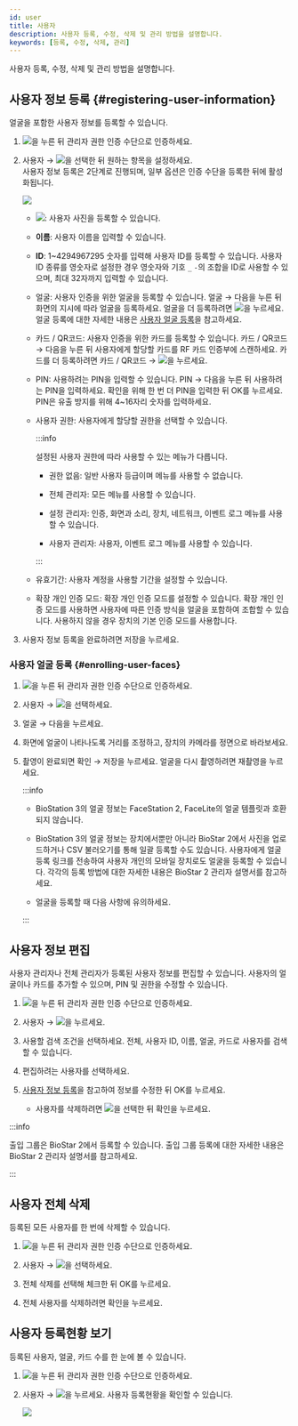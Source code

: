 ```yaml
---
id: user
title: 사용자
description: 사용자 등록, 수정, 삭제 및 관리 방법을 설명합니다.
keywords: [등록, 수정, 삭제, 관리]
---
```


사용자 등록, 수정, 삭제 및 관리 방법을 설명합니다.

## 사용자 정보 등록 {#registering-user-information}

얼굴을 포함한 사용자 정보를 등록할 수 있습니다.

1. <Image src='/img/device/ico-menu.svg' ico />을 누른 뒤 관리자 권한 인증 수단으로 인증하세요.

1. <Cmd>사용자</Cmd> → <Image src='/img/device/ico-add.svg' ico />을 선택한 뒤 원하는 항목을 설정하세요.<br/>사용자 정보 등록은 2단계로 진행되며, 일부 옵션은 인증 수단을 등록한 뒤에 활성화됩니다.

    <Image src='/img/device/device-user-add.png' className='none' />

    * <Image src='/img/device/ico-photo.svg' ico />: 사용자 사진을 등록할 수 있습니다.

    * **이름**: 사용자 이름을 입력할 수 있습니다.

    * **ID**: 1~4294967295 숫자를 입력해 사용자 ID를 등록할 수 있습니다. <Cmd>사용자 ID 종류</Cmd>를 <Cmd>영숫자</Cmd>로 설정한 경우 영숫자와 기호 `_` `-`의 조합을 ID로 사용할 수 있으며, 최대 32자까지 입력할 수 있습니다.

    * <Cmd>얼굴</Cmd>: 사용자 인증을 위한 얼굴을 등록할 수 있습니다. <Cmd>얼굴</Cmd> → <Cmd>다음</Cmd>을 누른 뒤 화면의 지시에 따라 얼굴을 등록하세요. 얼굴을 더 등록하려면 <Image src='/img/device/ico-add.svg' ico />을 누르세요. 얼굴 등록에 대한 자세한 내용은 [사용자 얼굴 등록](#enrolling-user-faces)을 참고하세요.

    * <Cmd>카드 / QR코드</Cmd>: 사용자 인증을 위한 카드를 등록할 수 있습니다. <Cmd>카드 / QR코드</Cmd> → <Cmd>다음</Cmd>을 누른 뒤 사용자에게 할당할 카드를 RF 카드 인증부에 스캔하세요. 카드를 더 등록하려면 <Cmd>카드 / QR코드</Cmd> → <Image src='/img/device/ico-add.svg' ico />을 누르세요.

    * <Cmd>PIN</Cmd>: 사용하려는 PIN을 입력할 수 있습니다. <Cmd>PIN</Cmd> → <Cmd>다음</Cmd>을 누른 뒤 사용하려는 PIN을 입력하세요. 확인을 위해 한 번 더 PIN을 입력한 뒤 <Cmd>OK</Cmd>를 누르세요. PIN은 유출 방지를 위해 4~16자리 숫자를 입력하세요.

    * <Cmd>사용자 권한</Cmd>: 사용자에게 할당할 권한을 선택할 수 있습니다.

        :::info

        설정된 사용자 권한에 따라 사용할 수 있는 메뉴가 다릅니다.

        * <Cmd>권한 없음</Cmd>: 일반 사용자 등급이며 메뉴를 사용할 수 없습니다.

        * <Cmd>전체 관리자</Cmd>: 모든 메뉴를 사용할 수 있습니다.

        * <Cmd>설정 관리자</Cmd>: <Cmd>인증</Cmd>, <Cmd>화면과 소리</Cmd>, <Cmd>장치</Cmd>, <Cmd>네트워크</Cmd>, <Cmd>이벤트 로그</Cmd> 메뉴를 사용할 수 있습니다.

        * <Cmd>사용자 관리자</Cmd>: <Cmd>사용자</Cmd>, <Cmd>이벤트 로그</Cmd> 메뉴를 사용할 수 있습니다.

        :::

    * <Cmd>유효기간</Cmd>: 사용자 계정을 사용할 기간을 설정할 수 있습니다.

    * <Cmd>확장 개인 인증 모드</Cmd>: 확장 개인 인증 모드를 설정할 수 있습니다. 확장 개인 인증 모드를 사용하면 사용자에 따른 인증 방식을 얼굴을 포함하여 조합할 수 있습니다. 사용하지 않을 경우 장치의 기본 인증 모드를 사용합니다.

1. 사용자 정보 등록을 완료하려면 <Cmd>저장</Cmd>을 누르세요.

### 사용자 얼굴 등록 {#enrolling-user-faces}


1. <Image src='/img/device/ico-menu.svg' ico />을 누른 뒤 관리자 권한 인증 수단으로 인증하세요.

1. <Cmd>사용자</Cmd> → <Image src='/img/device/ico-add.svg' ico />을 선택하세요.

1. <Cmd>얼굴</Cmd> → <Cmd>다음</Cmd>을 누르세요.

1. 화면에 얼굴이 나타나도록 거리를 조정하고, 장치의 카메라를 정면으로 바라보세요.

1. 촬영이 완료되면 <Cmd>확인</Cmd> → <Cmd>저장</Cmd>을 누르세요. 얼굴을 다시 촬영하려면 <Cmd>재촬영</Cmd>을 누르세요.

    :::info

    * BioStation 3의 얼굴 정보는 FaceStation 2, FaceLite의 얼굴 템플릿과 호환되지 않습니다.

    * BioStation 3의 얼굴 정보는 장치에서뿐만 아니라 BioStar 2에서 사진을 업로드하거나 CSV 불러오기를 통해 일괄 등록할 수도 있습니다. 사용자에게 얼굴 등록 링크를 전송하여 사용자 개인의 모바일 장치로도 얼굴을 등록할 수 있습니다. 각각의 등록 방법에 대한 자세한 내용은 BioStar 2 관리자 설명서를 참고하세요.

    * 얼굴을 등록할 때 다음 사항에 유의하세요.

        <EnrollingFace />

    :::

## 사용자 정보 편집

사용자 관리자나 전체 관리자가 등록된 사용자 정보를 편집할 수 있습니다. 사용자의 얼굴이나 카드를 추가할 수 있으며, PIN 및 권한을 수정할 수 있습니다.

1. <Image src='/img/device/ico-menu.svg' ico />을 누른 뒤 관리자 권한 인증 수단으로 인증하세요.

1. <Cmd>사용자</Cmd> → <Image src='/img/device/ico-search.svg' ico />을 누르세요.

1. 사용할 검색 조건을 선택하세요. <Cmd>전체</Cmd>, <Cmd>사용자 ID</Cmd>, <Cmd>이름</Cmd>, <Cmd>얼굴</Cmd>, <Cmd>카드</Cmd>로 사용자를 검색할 수 있습니다.

1. 편집하려는 사용자를 선택하세요.

1. [사용자 정보 등록](#registering-user-information)을 참고하여 정보를 수정한 뒤 <Cmd>OK</Cmd>를 누르세요.

    * 사용자를 삭제하려면 <Image src='/img/device/ico-delete.svg' ico />을 선택한 뒤 <Cmd>확인</Cmd>을 누르세요.

:::info

<Cmd>출입 그룹</Cmd>은 BioStar 2에서 등록할 수 있습니다. 출입 그룹 등록에 대한 자세한 내용은 BioStar 2 관리자 설명서를 참고하세요.

:::

## 사용자 전체 삭제

등록된 모든 사용자를 한 번에 삭제할 수 있습니다.

1. <Image src='/img/device/ico-menu.svg' ico />을 누른 뒤 관리자 권한 인증 수단으로 인증하세요.

1. <Cmd>사용자</Cmd> → <Image src='/img/device/ico-delete.svg' ico />을 선택하세요.

1. <Cmd>전체 삭제</Cmd>를 선택해 체크한 뒤 <Cmd>OK</Cmd>를 누르세요.

1. 전체 사용자를 삭제하려면 <Cmd>확인</Cmd>을 누르세요.

## 사용자 등록현황 보기

등록된 사용자, 얼굴, 카드 수를 한 눈에 볼 수 있습니다.

1. <Image src='/img/device/ico-menu.svg' ico />을 누른 뒤 관리자 권한 인증 수단으로 인증하세요.

1. <Cmd>사용자</Cmd> → <Image src='/img/device/ico-info.svg' ico />을 누르세요. 사용자 등록현황을 확인할 수 있습니다.

    <Image src='/img/device/device-user-usage.png' />